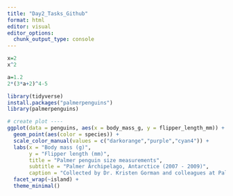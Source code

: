 ```yaml
---
title: "Day2_Tasks_Github"
format: html
editor: visual
editor_options: 
  chunk_output_type: console
---
```


```r
x=2
x^2
```

```r
a=1.2
2*(3*a+2)^4-5
```

```r
library(tidyverse)
install.packages("palmerpenguins")
library(palmerpenguins)
```

```r
# create plot ----
ggplot(data = penguins, aes(x = body_mass_g, y = flipper_length_mm)) +
  geom_point(aes(color = species)) +
  scale_color_manual(values = c("darkorange","purple","cyan4")) +
  labs(x = "Body mass (g)",
       y = "Flipper length (mm)",
       title = "Palmer penguin size measurements",
       subtitle = "Palmer Archipelago, Antarctice (2007 - 2009)",
       caption = "Collected by Dr. Kristen Gorman and colleagues at Palmer Station LTER") +
  facet_wrap(~island) +
  theme_minimal()
```

